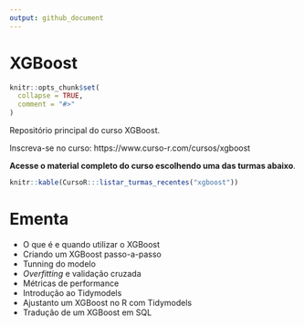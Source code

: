 ```yaml
---
output: github_document
---
```


# XGBoost

<!-- README.md is generated from README.Rmd. Please edit that file -->

```r
knitr::opts_chunk$set(
  collapse = TRUE,
  comment = "#>"
)
```

Repositório principal do curso XGBoost.

Inscreva-se no curso: https://www.curso-r.com/cursos/xgboost

**Acesse o material completo do curso escolhendo uma das turmas abaixo**.

```r
knitr::kable(CursoR:::listar_turmas_recentes("xgboost"))
```

# Ementa

- O que é e quando utilizar o XGBoost
- Criando um XGBoost passo-a-passo
- Tunning do modelo
- *Overfitting* e validação cruzada
- Métricas de performance
- Introdução ao Tidymodels
- Ajustanto um XGBoost no R com Tidymodels
- Tradução de um XGBoost em SQL

